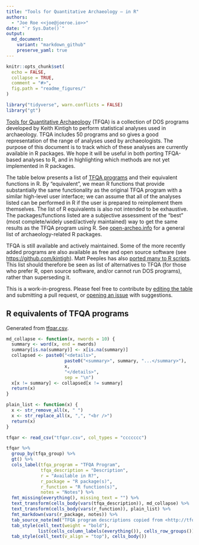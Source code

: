 ```yaml
---
title: "Tools for Quantitative Archaeology – in R"
authors:
  - "Joe Roe <<joe@joeroe.io>>"
date: "`r Sys.Date()`"
output:
  md_document:
    variant: "markdown_github"
    preserve_yaml: true
---
```


<!-- Generated from README.Rmd -->

```r
knitr::opts_chunk$set(
  echo = FALSE,
  collapse = TRUE,
  comment = "#>",
  fig.path = "readme_figures/"
)

library("tidyverse", warn.conflicts = FALSE)
library("gt")
```

[Tools for Quantitative Archaeology](http://tfqa.com) (TFQA) is a collection of DOS programs developed by Keith Kintigh to perform statistical analyses used in archaeology.
TFQA includes 50 programs and so gives a good representation of the range of analyses used by archaeologists.
The purpose of this document is to track which of these analyses are currently available in R packages.
We hope it will be useful in both porting TFQA-based analyses to R, and in highlighting which methods are not yet implemented in R packages.

The table below presents a list of [TFQA programs](http://tfqa.com/programs.htm) and their equivalent functions in R.
By "equivalent", we mean R functions that provide substantially the same functionality as the original TFQA program with a similar high-level user interface; 
we can assume that all of the analyses listed can be performed in R if the user is prepared to reimplement them themselves. 
The list of R equivalents is also not intended to be exhaustive.
The packages/functions listed are a subjective assessment of the "best" (most complete/widely used/actively maintained) way to get the same results as the TFQA program using R.
See [open-archeo.info](http://open-archaeo.info/) for a general list of archaeology-related R packages.

TFQA is still available and actively maintained.
Some of the more recently added programs are also available as free and open source software (see <https://github.com/kintigh>).
Matt Peeples has also [ported many to R scripts](https://mattpeeples.net/?page_id=656).
This list should therefore be seen as list of alternatives to TFQA (for those who prefer R, open source software, and/or cannot run DOS programs), rather than superseding it.

This is a work-in-progress.
Please feel free to contribute by [editing the table](/sslarch/tfqar/blob/main/tfqar.csv) and submitting a pull request, or [opening an issue](/sslarch/tfqar/issues) with suggestions.

## R equivalents of TFQA programs

Generated from [tfqar.csv](/sslarch/tfqar/blob/main/tfqar.csv).

```r
md_collapse <- function(x, nwords = 10) {
  summary <- word(x, end = nwords)
  summary[is.na(summary)] <- x[is.na(summary)]
  collapsed <- paste0("<details>",
                      paste0("<summary>", summary, "...</summary>"),
                      x,
                      "</details>",
                      sep = "\n")
  x[x != summary] <- collapsed[x != summary]
  return(x)
}

plain_list <- function(x) {
  x <- str_remove_all(x, " ")
  x <- str_replace_all(x, ",", "<br />")
  return(x)
}
```

```r
tfqar <- read_csv("tfqar.csv", col_types = "ccccccc")

tfqar %>% 
  group_by(tfqa_group) %>% 
  gt() %>% 
  cols_label(tfqa_program = "TFQA Program",
             tfqa_description = "Description",
             r = "Available in R?",
             r_package = "R package(s)",
             r_function = "R function(s)",
             notes = "Notes") %>% 
  fmt_missing(everything(), missing_text = "") %>% 
  text_transform(cells_body(vars(tfqa_description)), md_collapse) %>% 
  text_transform(cells_body(vars(r_function)), plain_list) %>% 
  fmt_markdown(vars(r_package, notes)) %>% 
  tab_source_note(md("TFQA program descriptions copied from <http://tfqa.com/programs.htm>")) %>% 
  tab_style(cell_text(weight = "bold"), 
            list(cells_column_labels(everything()), cells_row_groups())) %>%
  tab_style(cell_text(v_align = "top"), cells_body())
```